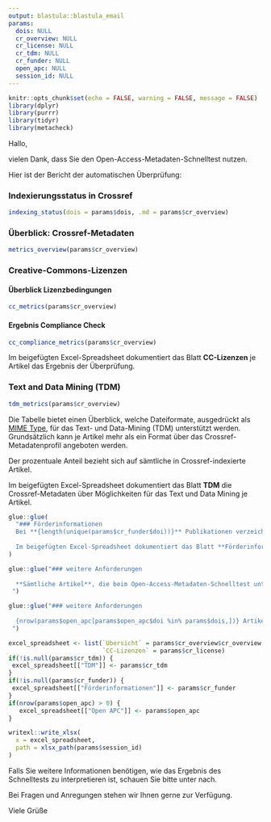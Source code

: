 ```yaml
---
output: blastula::blastula_email
params: 
  dois: NULL
  cr_overview: NULL
  cr_license: NULL
  cr_tdm: NULL
  cr_funder: NULL
  open_apc: NULL
  session_id: NULL
---
```


```r
knitr::opts_chunk$set(echo = FALSE, warning = FALSE, message = FALSE)
library(dplyr)
library(purrr)
library(tidyr)
library(metacheck)
```

Hallo,

vielen Dank, dass Sie den Open-Access-Metadaten-Schnelltest nutzen.

Hier ist der Bericht der automatischen Überprüfung:

### Indexierungsstatus in Crossref

```r
indexing_status(dois = params$dois, .md = params$cr_overview)
```

### Überblick: Crossref-Metadaten

```r
metrics_overview(params$cr_overview)
```


### Creative-Commons-Lizenzen

#### Überblick Lizenzbedingungen

```r
cc_metrics(params$cr_overview)
```

#### Ergebnis Compliance Check

```r
cc_compliance_metrics(params$cr_overview)
```

Im beigefügten Excel-Spreadsheet dokumentiert das Blatt **CC-Lizenzen** je Artikel das Ergebnis der Überprüfung.

### Text and Data Mining (TDM)

```r
tdm_metrics(params$cr_overview)
```

Die Tabelle bietet einen Überblick, welche Dateiformate,
ausgedrückt als [MIME
Type](https://developer.mozilla.org/en-US/docs/Web/HTTP/Basics_of_HTTP/MIME_types/Common_types),
für das Text- und Data-Mining (TDM) unterstützt werden. Grundsätzlich
kann je Artikel mehr als ein Format über das Crossref-Metadatenprofil
angeboten werden.

Der prozentuale Anteil bezieht sich auf sämtliche in Crossref-indexierte Artikel.

Im beigefügten Excel-Spreadsheet dokumentiert das Blatt **TDM** die Crossref-Metadaten über Möglichkeiten für das Text und Data Mining je Artikel.


```r
glue::glue(
  "### Förderinformationen 
  Bei **{length(unique(params$cr_funder$doi))}** Publikationen verzeichnet Crossref mindestens eine Forschungsförderung. Das *Funding Acknowledgements* von **{length(unique(unlist(my_df$funder_info[my_df$funder_info$name == 'Deutsche Forschungsgemeinschaft', 'doi'])))}** Artikeln verweist auf die **Deutsche Forschungsgemeinschaft (DFG)**.
  
  Im beigefügten Excel-Spreadsheet dokumentiert das Blatt **Förderinformationen** das *Funding Acknowledgement* je Artikel lt. Crossref."
)
```

```r
glue::glue("### weitere Anforderungen
  
  **Sämtliche Artikel**, die beim Open-Access-Metadaten-Schnelltest untersucht wurden, **sind nicht bei der Open APC Initiative registriert**.
 ")
```

```r
glue::glue("### weitere Anforderungen
  
  {nrow(params$open_apc[params$open_apc$doi %in% params$dois,])} Artikel, die beim Open-Access-Metadaten-Schnelltest untersucht wurden, sind nicht bei der Open APC Initiative registriert. Im beigefügten Excel-Spreadsheet dokumentiert das Blatt **Open APC** Artikel, die erfasst wurden
 ")
```


```r
excel_spreadsheet <- list(`Übersicht` = params$cr_overview$cr_overview, 
                          `CC-Lizenzen` = params$cr_license)
if(!is.null(params$cr_tdm)) {
 excel_spreadsheet[["TDM"]] <- params$cr_tdm
} 
if(!is.null(params$cr_funder)) {
 excel_spreadsheet[["Förderinformationen"]] <- params$cr_funder
} 
if(nrow(params$open_apc) > 0) {
   excel_spreadsheet[["Open APC"]] <- params$open_apc
}

writexl::write_xlsx(
  x = excel_spreadsheet,
  path = xlsx_path(params$session_id)
)
```

Falls Sie weitere Informationen benötigen, wie das Ergebnis des Schnelltests zu interpretieren ist, schauen Sie bitte unter  nach. 

Bei Fragen und Anregungen stehen wir Ihnen gerne zur Verfügung.

Viele Grüße
